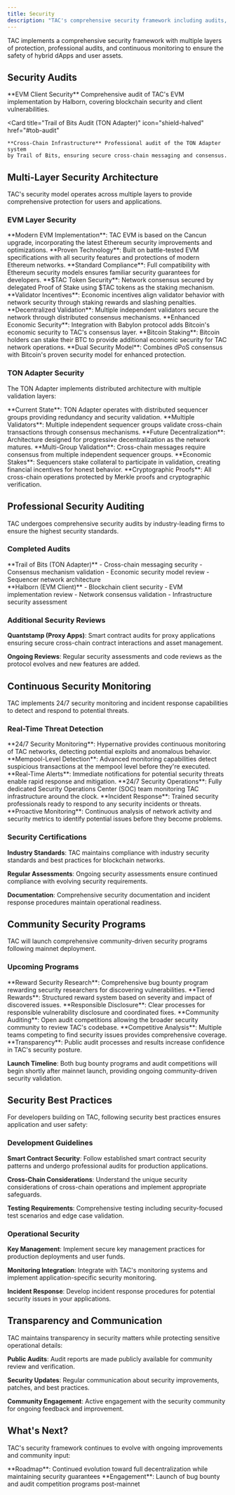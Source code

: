 ```yaml
---
title: Security
description: "TAC's comprehensive security framework including audits, monitoring, and multi-layer protection"
---
```


TAC implements a comprehensive security framework with multiple layers of protection, professional audits, and continuous monitoring to ensure the safety of hybrid dApps and user assets.

## Security Audits

<CardGroup cols={2}>
  <Card
    title="Halborn Audit (EVM)"
    icon="shield-check"
    href="https://www.halborn.com/audits/tac"
  >
    **EVM Client Security** Comprehensive audit of TAC's EVM implementation by
    Halborn, covering blockchain security and client vulnerabilities.
  </Card>

  <Card
    title="Trail of Bits Audit (TON Adapter)"
    icon="shield-halved"
    href="#tob-audit"
  >
    **Cross-Chain Infrastructure** Professional audit of the TON Adapter system
    by Trail of Bits, ensuring secure cross-chain messaging and consensus.
  </Card>
</CardGroup>

## Multi-Layer Security Architecture

TAC's security model operates across multiple layers to provide comprehensive protection for users and applications.

### EVM Layer Security

<AccordionGroup>
  <Accordion title="Cancun Network Foundation" icon="ethereum">
    **Modern EVM Implementation**: TAC EVM is based on the Cancun upgrade,
    incorporating the latest Ethereum security improvements and optimizations.
    **Proven Technology**: Built on battle-tested EVM specifications with all
    security features and protections of modern Ethereum networks. **Standard
    Compliance**: Full compatibility with Ethereum security models ensures
    familiar security guarantees for developers.
  </Accordion>

  <Accordion title="Delegated Proof of Stake (dPoS)" icon="coins">
    **$TAC Token Security**: Network consensus secured by delegated Proof of
    Stake using $TAC tokens as the staking mechanism. **Validator Incentives**:
    Economic incentives align validator behavior with network security through
    staking rewards and slashing penalties. **Decentralized Validation**:
    Multiple independent validators secure the network through distributed
    consensus mechanisms.
  </Accordion>

  <Accordion title="Babylon Integration" icon="bitcoin">
    **Enhanced Economic Security**: Integration with Babylon protocol adds
    Bitcoin's economic security to TAC's consensus layer. **Bitcoin Staking**:
    Bitcoin holders can stake their BTC to provide additional economic security
    for TAC network operations. **Dual Security Model**: Combines dPoS consensus
    with Bitcoin's proven security model for enhanced protection.
  </Accordion>
</AccordionGroup>

### TON Adapter Security

The TON Adapter implements distributed architecture with multiple validation layers:

<Tabs>
  <Tab title="Distributed Architecture">
    **Current State**: TON Adapter operates with distributed sequencer groups
    providing redundancy and security validation. **Multiple Validators**:
    Multiple independent sequencer groups validate cross-chain transactions
    through consensus mechanisms. **Future Decentralization**: Architecture
    designed for progressive decentralization as the network matures.
  </Tab>

  <Tab title="Consensus Protection">
    **Multi-Group Validation**: Cross-chain messages require consensus from
    multiple independent sequencer groups. **Economic Stakes**: Sequencers stake
    collateral to participate in validation, creating financial incentives for
    honest behavior. **Cryptographic Proofs**: All cross-chain operations
    protected by Merkle proofs and cryptographic verification.
  </Tab>
</Tabs>

## Professional Security Auditing

TAC undergoes comprehensive security audits by industry-leading firms to ensure the highest security standards.

### Completed Audits

<Columns cols={2}>
  <div>
    **Trail of Bits (TON Adapter)** - Cross-chain messaging security - Consensus
    mechanism validation - Economic security model review - Sequencer network
    architecture
  </div>

  <div>
    **Halborn (EVM Client)** - Blockchain client security - EVM implementation
    review - Network consensus validation - Infrastructure security assessment
  </div>
</Columns>

### Additional Security Reviews

**Quantstamp (Proxy Apps)**: Smart contract audits for proxy applications ensuring secure cross-chain contract interactions and asset management.

**Ongoing Reviews**: Regular security assessments and code reviews as the protocol evolves and new features are added.

## Continuous Security Monitoring

TAC implements 24/7 security monitoring and incident response capabilities to detect and respond to potential threats.

### Real-Time Threat Detection

<AccordionGroup>
  <Accordion title="Hypernative Monitoring" icon="radar">
    **24/7 Security Monitoring**: Hypernative provides continuous monitoring of
    TAC networks, detecting potential exploits and anomalous behavior.
    **Mempool-Level Detection**: Advanced monitoring capabilities detect
    suspicious transactions at the mempool level before they're executed.
    **Real-Time Alerts**: Immediate notifications for potential security threats
    enable rapid response and mitigation.
  </Accordion>

  <Accordion title="Dedicated SOC Team" icon="users">
    **24/7 Security Operations**: Fully dedicated Security Operations Center
    (SOC) team monitoring TAC infrastructure around the clock. **Incident
    Response**: Trained security professionals ready to respond to any security
    incidents or threats. **Proactive Monitoring**: Continuous analysis of
    network activity and security metrics to identify potential issues before
    they become problems.
  </Accordion>
</AccordionGroup>

### Security Certifications

**Industry Standards**: TAC maintains compliance with industry security standards and best practices for blockchain networks.

**Regular Assessments**: Ongoing security assessments ensure continued compliance with evolving security requirements.

**Documentation**: Comprehensive security documentation and incident response procedures maintain operational readiness.

## Community Security Programs

TAC will launch comprehensive community-driven security programs following mainnet deployment.

### Upcoming Programs

<Tabs>
  <Tab title="Bug Bounty Program">
    **Reward Security Research**: Comprehensive bug bounty program rewarding
    security researchers for discovering vulnerabilities. **Tiered Rewards**:
    Structured reward system based on severity and impact of discovered issues.
    **Responsible Disclosure**: Clear processes for responsible vulnerability
    disclosure and coordinated fixes.
  </Tab>

  <Tab title="Audit Competitions">
    **Community Auditing**: Open audit competitions allowing the broader
    security community to review TAC's codebase. **Competitive Analysis**:
    Multiple teams competing to find security issues provides comprehensive
    coverage. **Transparency**: Public audit processes and results increase
    confidence in TAC's security posture.
  </Tab>
</Tabs>

**Launch Timeline**: Both bug bounty programs and audit competitions will begin shortly after mainnet launch, providing ongoing community-driven security validation.

## Security Best Practices

For developers building on TAC, following security best practices ensures application and user safety:

### Development Guidelines

**Smart Contract Security**: Follow established smart contract security patterns and undergo professional audits for production applications.

**Cross-Chain Considerations**: Understand the unique security considerations of cross-chain operations and implement appropriate safeguards.

**Testing Requirements**: Comprehensive testing including security-focused test scenarios and edge case validation.

### Operational Security

**Key Management**: Implement secure key management practices for production deployments and user funds.

**Monitoring Integration**: Integrate with TAC's monitoring systems and implement application-specific security monitoring.

**Incident Response**: Develop incident response procedures for potential security issues in your applications.

## Transparency and Communication

TAC maintains transparency in security matters while protecting sensitive operational details:

**Public Audits**: Audit reports are made publicly available for community review and verification.

**Security Updates**: Regular communication about security improvements, patches, and best practices.

**Community Engagement**: Active engagement with the security community for ongoing feedback and improvement.

## What's Next?

TAC's security framework continues to evolve with ongoing improvements and community input:

<CardGroup cols={2}>
  <Card title="Progressive Decentralization" icon="arrows-split-up-and-left">
    **Roadmap**: Continued evolution toward full decentralization while
    maintaining security guarantees
  </Card>

  <Card title="Community Programs" icon="users">
    **Engagement**: Launch of bug bounty and audit competition programs
    post-mainnet
  </Card>
</CardGroup>
